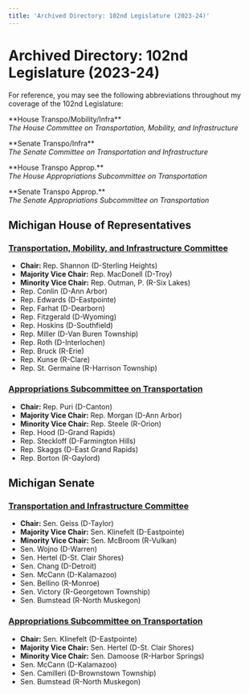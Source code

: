 ```yaml
---
title: 'Archived Directory: 102nd Legislature (2023-24)'
---
```


# Archived Directory: 102nd Legislature (2023-24)

For reference, you may see the following abbreviations throughout my coverage of the 102nd Legislature:

<p>
    <abbr>**House Transpo/Mobility/Infra**</abbr><br />
    <dfn>The House Committee on Transportation, Mobility, and Infrastructure</dfn>
</p>
<p>
    <abbr>**Senate Transpo/Infra**</abbr><br />
    <dfn>The Senate Committee on Transportation and Infrastructure</dfn>
</p>
<p>
    <abbr>**House Transpo Approp.**</abbr><br />
    <dfn>The House Appropriations Subcommittee on Transportation</dfn>
</p>
<p>
    <abbr>**Senate Transpo Approp.**</abbr><br />
    <dfn>The Senate Appropriations Subcommittee on Transportation</dfn>
</p>

## Michigan House of Representatives

### [Transportation, Mobility, and Infrastructure Committee](https://www.house.mi.gov/Committee/TRANH/2023-2024)

- **Chair:** Rep. Shannon (D-Sterling Heights)
- **Majority Vice Chair:** Rep. MacDonell (D-Troy)
- **Minority Vice Chair:** Rep. Outman, P. (R-Six Lakes)
- Rep. Conlin (D-Ann Arbor)
- Rep. Edwards (D-Eastpointe)
- Rep. Farhat (D-Dearborn)
- Rep. Fitzgerald (D-Wyoming)
- Rep. Hoskins (D-Southfield)
- Rep. Miller (D-Van Buren Township)
- Rep. Roth (D-Interlochen)
- Rep. Bruck (R-Erie)
- Rep. Kunse (R-Clare)
- Rep. St. Germaine (R-Harrison Township)

### [Appropriations Subcommittee on Transportation](https://house.mi.gov/Committee/HSTRA/2023-2024)

- **Chair:** Rep. Puri (D-Canton)
- **Majority Vice Chair:** Rep. Morgan (D-Ann Arbor)
- **Minority Vice Chair:** Rep. Steele (R-Orion)
- Rep. Hood (D-Grand Rapids)
- Rep. Steckloff (D-Farmington Hills)
- Rep. Skaggs (D-East Grand Rapids)
- Rep. Borton (R-Gaylord)

## Michigan Senate

### [Transportation and Infrastructure Committee](https://senate.michigan.gov/committees/2023-2024/transportation-and-infrastructure/)

- **Chair:** Sen. Geiss (D-Taylor)
- **Majority Vice Chair:** Sen. Klinefelt (D-Eastpointe)
- **Minority Vice Chair:** Sen. McBroom (R-Vulkan)
- Sen. Wojno (D-Warren)
- Sen. Hertel (D-St. Clair Shores)
- Sen. Chang (D-Detroit)
- Sen. McCann (D-Kalamazoo)
- Sen. Bellino (R-Monroe)
- Sen. Victory (R-Georgetown Township)
- Sen. Bumstead (R-North Muskegon)

### [Appropriations Subcommittee on Transportation](https://senate.michigan.gov/committees/2023-2024/appropriations-subcommittee-on-transportation/)

- **Chair:** Sen. Klinefelt (D-Eastpointe)
- **Majority Vice Chair:** Sen. Hertel (D-St. Clair Shores)
- **Minority Vice Chair:** Sen. Damoose (R-Harbor Springs)
- Sen. McCann (D-Kalamazoo)
- Sen. Camilleri (D-Brownstown Township)
- Sen. Bumstead (R-North Muskegon)